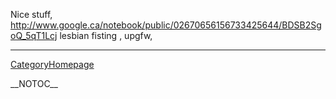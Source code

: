 Nice stuff, http://www.google.ca/notebook/public/02670656156733425644/BDSB2SgoQ_5qT1Lcj lesbian fisting
,  upgfw,
----
[[CategoryHomepage]]

__NOTOC__